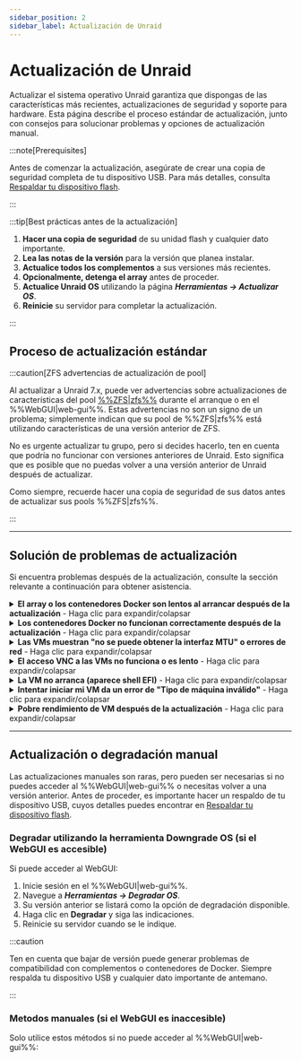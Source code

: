 ```yaml
---
sidebar_position: 2
sidebar_label: Actualización de Unraid
---
```



# Actualización de Unraid

Actualizar el sistema operativo Unraid garantiza que dispongas de las características más recientes, actualizaciones de seguridad y soporte para hardware. Esta página describe el proceso estándar de actualización, junto con consejos para solucionar problemas y opciones de actualización manual.

:::note\[Prerequisites]

Antes de comenzar la actualización, asegúrate de crear una copia de seguridad completa de tu dispositivo USB. Para más detalles, consulta [Respaldar tu dispositivo flash](../maintain-and-update/changing-the-flash-device.mdx#backing-up-your-flash-device).

:::

:::tip[Best prácticas antes de la actualización]

1. **Hacer una copia de seguridad** de su unidad flash y cualquier dato importante.
2. **Lea las notas de la versión** para la versión que planea instalar.
3. **Actualice todos los complementos** a sus versiones más recientes.
4. **Opcionalmente, detenga el array** antes de proceder.
5. **Actualice Unraid OS** utilizando la página ***Herramientas → Actualizar OS***.
6. **Reinicie** su servidor para completar la actualización.

:::

## Proceso de actualización estándar

<Tabs>
  <TabItem value="Moderno (2025)" label="Unraid 7.x y posteriores" default>
    <UpgradeModern />
  </TabItem>

  <TabItem value="Legado (6.11 a 6.12)" label="Unraid 6.11 a 6.12">
    <UpgradeLegacy611612 />
  </TabItem>
</Tabs>

:::caution[ZFS advertencias de actualización de pool]

Al actualizar a Unraid 7.x, puede ver advertencias sobre actualizaciones de características del pool [%%ZFS|zfs%%](../../advanced-configurations/optimize-storage/zfs-storage.mdx) durante el arranque o en el %%WebGUI|web-gui%%. Estas advertencias no son un signo de un problema; simplemente indican que su pool de %%ZFS|zfs%% está utilizando características de una versión anterior de ZFS.

No es urgente actualizar tu grupo, pero si decides hacerlo, ten en cuenta que podría no funcionar con versiones anteriores de Unraid. Esto significa que es posible que no puedas volver a una versión anterior de Unraid después de actualizar.

Como siempre, recuerde hacer una copia de seguridad de sus datos antes de actualizar sus pools %%ZFS|zfs%%.

:::

---

## Solución de problemas de actualización

Si encuentra problemas después de la actualización, consulte la sección relevante a continuación para obtener asistencia.

<details>
  <summary><strong>El array o los contenedores Docker son lentos al arrancar después de la actualización</strong> - Haga clic para expandir/colapsar</summary>

  A one-time migration may be necessary for Docker containers after certain upgrades. This process can take time, especially if you have many images. Be patient during this process; performance should normalize after the initial start.
</details>

<details>
  <summary><strong>Los contenedores Docker no funcionan correctamente después de la actualización</strong> - Haga clic para expandir/colapsar</summary>

  If you encounter errors like *"layers from manifest don't match image configuration,"* you may need to rebuild your Docker image file. Here’s how:

  1. Vaya a ***Configuración → Docker*** y detenga el servicio Docker.
  2. Marque la casilla para eliminar la imagen Docker y haga clic en el botón de eliminar.
  3. Reinicie Docker para recrear la imagen.
  4. Navegue a la pestaña **Aplicaciones**, **Aplicaciones anteriores** y marque lo que desea reinstalar y haga clic en **"Instalar xx Aplicaciones"**.
</details>

<details>
  <summary><strong>Las VMs muestran "no se puede obtener la interfaz MTU" o errores de red</strong> - Haga clic para expandir/colapsar</summary>

  Si ha utilizado un nombre de puente personalizado para la red %%VM|vm%%, actualice todas las %%VMs|vm%% para usar el puente predeterminado `br0` siguiendo estos pasos:

  1. Vaya a la pestaña **VMs** y edite cada %%VM|vm%% (asegúrese de habilitar **Vista avanzada**).
  2. Configure el puente de red en `br0` y haga clic en **Aplicar**.
  3. Navegue a ***Configuración → Administrador de VM*** (en **Vista avanzada**) y configure el puente predeterminado en `br0`.
</details>

<details>
  <summary><strong>El acceso VNC a las VMs no funciona o es lento</strong> - Haga clic para expandir/colapsar</summary>

  Para las %%VMs|vm%% viejas, es posible que deba actualizar el controlador de video %%VNC|vnc-session%%:

  1. Edite la %%VM|vm%% desde la pestaña **VMs** (seleccione **Vista avanzada**).
  2. Establece el controlador de vídeo **%%VNC|vnc-session%%** en **QXL** (recomendado). Prueba con **Cirrus** o **vmvga** si tienes éxito limitado con QXL.
  3. Haga clic en **Aplicar** para guardar los cambios.
</details>

<details>
  <summary><strong>La VM no arranca (aparece shell EFI)</strong> - Haga clic para expandir/colapsar</summary>

  If you have %%OVMF|ovmf%%-based %%VMs|vm%% created in older Unraid versions, you might encounter an EFI shell. You can boot the %%VM|vm%% by entering the following commands:

  1. Escriba `fs0:`.
  2. Luego escriba `cd efi/boot`.
  3. Finalmente, escriba `bootx64.efi`.

  If `fs0:` doesn't work, you can try `fs1:` instead. If you continue to have issues, please visit the [Unraid forums](https://forums.unraid.net/) for assistance.
</details>

<details>
  <summary><strong>Intentar iniciar mi VM da un error de "Tipo de máquina inválido"</strong> - Haga clic para expandir/colapsar</summary>

  To resolve this, edit the %%VM|vm%% in the %%WebGUI|web-gui%% and click **Apply** without making any changes. This action will update the machine type to the latest supported version.
</details>

<details>
  <summary><strong>Pobre rendimiento de VM después de la actualización</strong> - Haga clic para expandir/colapsar</summary>

  If your %%VM|vm%% is slow after an upgrade, go to the %%VM|vm%% settings (in **Advanced View**) and update the **Machine** type version to the latest revision (e.g., change from `i440fx-2.5` to `i440fx-2.7`). Make sure not to change the prefix (for example, don't switch from `i440fx` to `Q35`).
</details>

---

## Actualización o degradación manual

Las actualizaciones manuales son raras, pero pueden ser necesarias si no puedes acceder al %%WebGUI|web-gui%% o necesitas volver a una versión anterior. Antes de proceder, es importante hacer un respaldo de tu dispositivo USB, cuyos detalles puedes encontrar en [Respaldar tu dispositivo flash](../maintain-and-update/changing-the-flash-device.mdx#backing-up-your-flash-device).

### Degradar utilizando la herramienta Downgrade OS (si el WebGUI es accesible)

Si puede acceder al WebGUI:

1. Inicie sesión en el %%WebGUI|web-gui%%.
2. Navegue a ***Herramientas → Degradar OS***.
3. Su versión anterior se listará como la opción de degradación disponible.
4. Haga clic en **Degradar** y siga las indicaciones.
5. Reinicie su servidor cuando se le indique.

:::caution

Ten en cuenta que bajar de versión puede generar problemas de compatibilidad con complementos o contenedores de Docker. Siempre respalda tu dispositivo USB y cualquier dato importante de antemano.

:::

### Metodos manuales (si el WebGUI es inaccesible)

Solo utilice estos métodos si no puede acceder al %%WebGUI|web-gui%%:

<Tabs>
  <TabItem value="Método más simple" label="Método más simple">
    <ManualDowngradeSimplest />
  </TabItem>

  <TabItem value="Método de línea de comandos" label="Método de línea de comandos">
    <ManualDowngradeCommandLine />
  </TabItem>
</Tabs>
